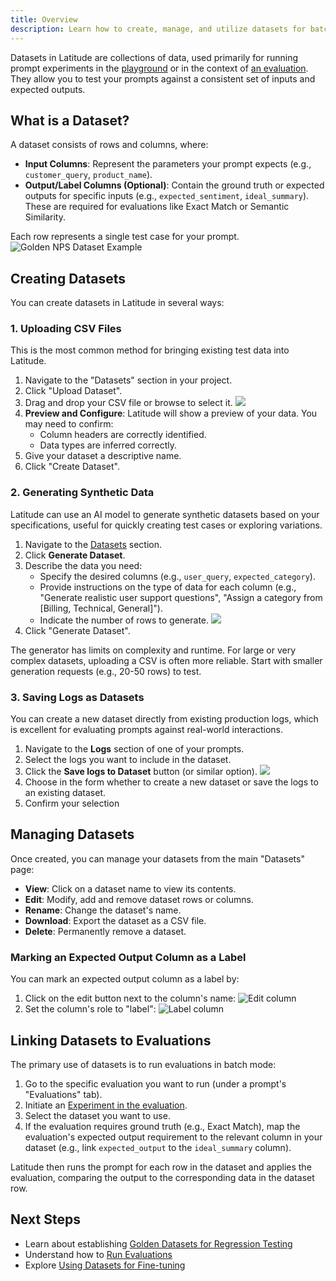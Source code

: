 ```yaml
---
title: Overview
description: Learn how to create, manage, and utilize datasets for batch testing and evaluation.
---
```


Datasets in Latitude are collections of data, used primarily for running prompt experiments in the [playground](/guides/prompt-manager/playground) or in the context of [an evaluation](/guides/evaluations/running-evaluations#running-evaluations-on-datasets-run-experiment). They allow you to test your prompts against a consistent set of inputs and expected outputs.

## What is a Dataset?

A dataset consists of rows and columns, where:

- **Input Columns**: Represent the parameters your prompt expects (e.g., `customer_query`, `product_name`).
- **Output/Label Columns (Optional)**: Contain the ground truth or expected outputs for specific inputs (e.g., `expected_sentiment`, `ideal_summary`). These are required for evaluations like Exact Match or Semantic Similarity.

Each row represents a single test case for your prompt.
![Golden NPS Dataset Example](/assets/golden-nps-dataset.png)

## Creating Datasets

You can create datasets in Latitude in several ways:

### 1. Uploading CSV Files

This is the most common method for bringing existing test data into Latitude.

1.  Navigate to the "Datasets" section in your project.
2.  Click "Upload Dataset".
3.  Drag and drop your CSV file or browse to select it.
    ![](/assets/upload-dataset.png)
4.  **Preview and Configure**: Latitude will show a preview of your data. You may need to confirm:
    - Column headers are correctly identified.
    - Data types are inferred correctly.
5.  Give your dataset a descriptive name.
6.  Click "Create Dataset".

### 2. Generating Synthetic Data

Latitude can use an AI model to generate synthetic datasets based on your specifications, useful for quickly creating test cases or exploring variations.

1.  Navigate to the [Datasets](https://app.latitude.so/datasets) section.
2.  Click **Generate Dataset**.
3.  Describe the data you need:
    - Specify the desired columns (e.g., `user_query`, `expected_category`).
    - Provide instructions on the type of data for each column (e.g., "Generate realistic user support questions", "Assign a category from [Billing, Technical, General]").
    - Indicate the number of rows to generate.
      ![](/assets/generate_dataset.png)
4.  Click "Generate Dataset".

<Note>
  The generator has limits on complexity and runtime. For large or very complex
  datasets, uploading a CSV is often more reliable. Start with smaller
  generation requests (e.g., 20-50 rows) to test.
</Note>

### 3. Saving Logs as Datasets

You can create a new dataset directly from existing production logs, which is excellent for evaluating prompts against real-world interactions.

1.  Navigate to the **Logs** section of one of your prompts.
2.  Select the logs you want to include in the dataset.
3.  Click the **Save logs to Dataset** button (or similar option).
    ![](/assets/save-logs-to-dataset.png)
4.  Choose in the form whether to create a new dataset or save the logs to an existing dataset.
5.  Confirm your selection

## Managing Datasets

Once created, you can manage your datasets from the main "Datasets" page:

- **View**: Click on a dataset name to view its contents.
- **Edit**: Modify, add and remove dataset rows or columns.
- **Rename**: Change the dataset's name.
- **Download**: Export the dataset as a CSV file.
- **Delete**: Permanently remove a dataset.

### Marking an Expected Output Column as a Label

You can mark an expected output column as a label by:

1. Click on the edit button next to the column's name:
   ![Edit column](/assets/datasets-edit-column.png)
2. Set the column's role to "label":
   ![Label column](/assets/datasets-label-column.png)

## Linking Datasets to Evaluations

The primary use of datasets is to run evaluations in batch mode:

1.  Go to the specific evaluation you want to run (under a prompt's "Evaluations" tab).
2.  Initiate an [Experiment in the evaluation](/guides/evaluations/running-evaluations#running-evaluations-on-datasets-batch-mode).
3.  Select the dataset you want to use.
4.  If the evaluation requires ground truth (e.g., Exact Match), map the evaluation's expected output requirement to the relevant column in your dataset (e.g., link `expected_output` to the `ideal_summary` column).

Latitude then runs the prompt for each row in the dataset and applies the evaluation, comparing the output to the corresponding data in the dataset row.

## Next Steps

- Learn about establishing [Golden Datasets for Regression Testing](/guides/datasets/golden-datasets)
- Understand how to [Run Evaluations](/guides/evaluations/running-evaluations)
- Explore [Using Datasets for Fine-tuning](/guides/datasets/datasets-for-finetuning)
